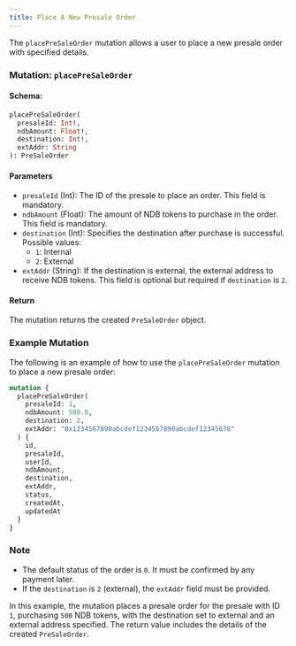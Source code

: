 ```yaml
---
title: Place A New Presale Order
---
```



The `placePreSaleOrder` mutation allows a user to place a new presale order with specified details.

### Mutation: `placePreSaleOrder`

#### Schema:
```graphql
placePreSaleOrder(
  presaleId: Int!,
  ndbAmount: Float!,
  destination: Int!,
  extAddr: String
): PreSaleOrder
```

#### Parameters

- `presaleId` (Int): The ID of the presale to place an order. This field is mandatory.
- `ndbAmount` (Float): The amount of NDB tokens to purchase in the order. This field is mandatory.
- `destination` (Int): Specifies the destination after purchase is successful. Possible values:
  - `1`: Internal
  - `2`: External
- `extAddr` (String): If the destination is external, the external address to receive NDB tokens. This field is optional but required if `destination` is `2`.

#### Return

The mutation returns the created `PreSaleOrder` object.

### Example Mutation

The following is an example of how to use the `placePreSaleOrder` mutation to place a new presale order:

```graphql
mutation {
  placePreSaleOrder(
    presaleId: 1,
    ndbAmount: 500.0,
    destination: 2,
    extAddr: "0x1234567890abcdef1234567890abcdef12345678"
  ) {
    id,
    presaleId,
    userId,
    ndbAmount,
    destination,
    extAddr,
    status,
    createdAt,
    updatedAt
  }
}
```

### Note

- The default status of the order is `0`. It must be confirmed by any payment later.
- If the `destination` is `2` (external), the `extAddr` field must be provided.

In this example, the mutation places a presale order for the presale with ID `1`, purchasing `500` NDB tokens, with the destination set to external and an external address specified. The return value includes the details of the created `PreSaleOrder`.